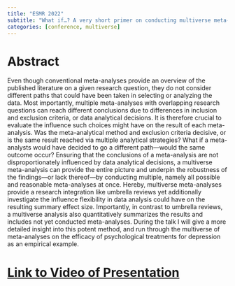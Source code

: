 ```yaml
---
title: "ESMR 2022"
subtitle: "What if…? A very short primer on conducting multiverse meta-analyses in R"
categories: [conference, multiverse]
---
```


# Abstract

Even though conventional meta-analyses provide an overview of the published literature on a given research question, they do not consider different paths that could have been taken in selecting or analyzing the data. Most importantly, multiple meta-analyses with overlapping research questions can reach different conclusions due to differences in inclusion and exclusion criteria, or data analytical decisions. It is therefore crucial to evaluate the influence such choices might have on the result of each meta-analysis. Was the meta-analytical method and exclusion criteria decisive, or is the same result reached via multiple analytical strategies? What if a meta-analysts would have decided to go a different path—would the same outcome occur? Ensuring that the conclusions of a meta-analysis are not disproportionately influenced by data analytical decisions, a multiverse meta-analysis can provide the entire picture and underpin the robustness of the findings—or lack thereof—by conducting multiple, namely all possible and reasonable meta-analyses at once.
Hereby, multiverse meta-analyses provide a research integration like umbrella reviews yet additionally investigate the influence flexibility in data analysis could have on the resulting summary effect size. Importantly, in contrast to umbrella reviews, a multiverse analysis also quantitatively summarizes the results and includes not yet conducted meta-analyses. During the talk I will give a more detailed insight into this potent method, and run through the multiverse of meta-analyses on the efficacy of psychological treatments for depression as an empirical example.


# [Link to Video of Presentation](https://www.youtube.com/watch?v=qYUwIyRNOHU)
